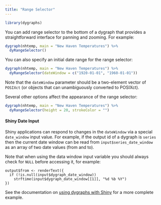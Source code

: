 ```yaml
---
title: "Range Selector"
---
```


```r
library(dygraphs)
```

You can add range selector to the bottom of a dygraph that provides a straightforward interface for panning and zooming. For example:

```r
dygraph(nhtemp, main = "New Haven Temperatures") %>% 
  dyRangeSelector()
```

You can also specify an initial date range for the range selector:

```r
dygraph(nhtemp, main = "New Haven Temperatures") %>% 
  dyRangeSelector(dateWindow = c("1920-01-01", "1960-01-01"))
```

Note that the `dateWindow` parameter should be a two-element vector of `POSIXct` (or objects that can unambiguously converted to POSIXct).

Several other options affect the appearance of the range selector:

```r
dygraph(nhtemp, main = "New Haven Temperatures") %>% 
  dyRangeSelector(height = 20, strokeColor = "")
```

#### Shiny Date Input

Shiny applications can respond to changes in the `dateWindow` via a special `date_window` input value. For example, if the output id of a dygraph is `series` then the current date window
can be read from `input$series_date_window` as an array of two date values (from and to). 

Note that when using the data window input variable you should always check for `NULL` before accessing it, for example:

```
output$from <- renderText({
  if (!is.null(input$dygraph_date_window))
    strftime(input$dygraph_date_window[[1]], "%d %b %Y")      
})
```

See the documentation on [using dygraphs with Shiny](shiny.html#shiny-date-input) for a more complete example.






